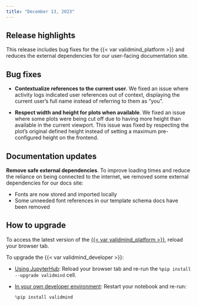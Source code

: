 ```yaml
---
title: "December 13, 2023"
---
```


## Release highlights

This release includes bug fixes for the {{< var validmind_platform >}} and reduces the external dependencies for our user-facing documentation site. 

## Bug fixes 

<!---Makes author's name contextual to currently logged user by @gtagle in [#492](https://github.com/validmind/frontend/pull/492)--->
- **Contextualize references to the current user**. We fixed an issue where activity logs indicated user references out of context, displaying the current user's full name instead of referring to them as "you".

<!---Respect width/height when available by @cachafla in [#498](https://github.com/validmind/frontend/pull/498)--->
- **Respect width and height for plots when available**. We fixed an issue where some plots were being cut off due to having more height than available in the current viewport. This issue was fixed by respecting the plot's original defined height instead of setting a maximum pre-configured height on the frontend.

## Documentation updates

<!---Remove safe external dependencies by @nrichers in [#147](https://github.com/validmind/documentation/pull/147)--->
**Remove safe external dependencies**. To improve loading times and reduce the reliance on being connected to the internet, we removed some external dependencies for our docs site:

- Fonts are now stored and imported locally
- Some unneeded font references in our template schema docs have been removed

## How to upgrade

To access the latest version of the [{{< var validmind_platform >}}](http://app.prod.validmind.ai/), reload your browser tab.

To upgrade the {{< var validmind_developer >}}:

- [Using JupyterHub](/get-started/developer/try-with-jupyterhub.qmd): Reload your browser tab and re-run the `%pip install --upgrade validmind` cell.

- [In your own developer environment](/developer/model-documentation/install-and-initialize-developer-framework.qmd): Restart your notebook and re-run:
    
    ```python
    %pip install validmind
    ```